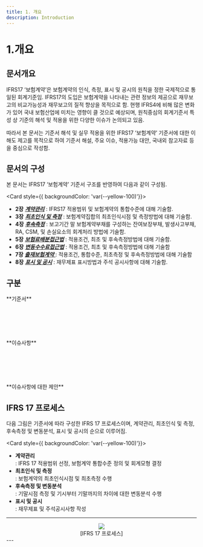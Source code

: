 ```yaml
---
title: 1. 개요
description: Introduction
---
```


# 1.개요


문서개요
---

IFRS17 ‘보험계약’은 보험계약의 인식, 측정, 표시 및 공시의 원칙을 정한  국제적으로 통일된 회계기준임. IFRS17의 도입은 보험계약을 나타내는 관련 정보의 제공으로 재무보고의 비교가능성과 재무보고의 질적 향상을 목적으로 함. 현행 IFRS4에 비해 많은 변화가 있어 국내 보험산업에 미치는 영향이 클 것으로 예상되며, 원칙중심의 회계기준서 특성 상 기준의 해석 및 적용을 위한 다양한 이슈가 논의되고 있음.

따라서 본 문서는 기준서 해석 및 실무 적용을 위한 IFRS17 ‘보험계약’ 기준서에 대한 이해도 제고를 목적으로 하여 기준서 해설, 주요 이슈, 적용가능 대안, 국내외 참고자료 등을 중심으로 작성함.

## 문서의 구성

본 문서는 IFRS17 ‘보험계약’ 기준서 구조를 반영하여 다음과 같이 구성됨.

<Card  style={{ backgroundColor: 'var(--yellow-100)'}}>
* **2장** [_**계약관리**_](2./)  : IFRS17 적용범위 및 보험계약의 통합수준에 대해 기술함.
* **3장** [_**최초인식 및 측정**_](3./) : 보험계약집합의 최초인식시점 및 측정방법에 대해 기술함.
* **4장** [_**후속측정**_](4./) : 보고기간 말 보험계약부채를 구성하는 잔여보장부채, 발생사고부채, RA, CSM, 및 손실요소의 회계처리 방법에 기술함.&#x20;
* **5장** [_**보험료배분접근법**_](5./) : 적용조건, 최초 및 후속측정방법에 대해 기술함.
* **6장** [ _**변동수수료접근법**_](6./) : 적용조건, 최초 및 후속측정방법에 대해 기술함
* **7장** [_**출재보험계약**_ ](7./)   : 적용조건, 통합수준, 최초측정 및 후속측정방법에 대해 기술함
* **8장** [_**표시 및 공시**_](8/)     : 재무제표 표시방법과 주석 공시사항에 대해 기술함.
</Card>


## 구분

<Callout severity="success">
**기준서**
</Callout>

<br></br>
<br></br>

<Callout severity="error">
**이슈사항**
</Callout>

<br></br>
<br></br>

<Callout severity="info">
**이슈사항에 대한 제안**
</Callout>



## IFRS 17 프로세스

다음 그림은 기준서에 따라 구성한 IFRS 17 프로세스이며, 계약관리, 최초인식 및 측정, 후속측정 및 변동분석, 표시 및 공시의 순으로 이루어짐.

<Card  style={{ backgroundColor: 'var(--yellow-100)'}}>
* **계약관리**\
  : IFRS 17 적용범위 선정, 보험계약 통합수준 정의 및 회계모형 결정
* **최초인식 및 측정**\
  : 보험계약의 최초인식시점 및 최초측정 수행
* **후속측정 및 변동분석**\
  : 기말시점 측정 및 기시부터 기말까지의 차이에 대한 변동분석 수행
* **표시 및 공시**\
  : 재무제표 및 주석공시사항 작성
</Card>

---
<center>
<Image src="/ifrs/pic1-1.png" width={1000}/>
</center>

<center>
[IFRS 17 프로세스]
</center>
---
